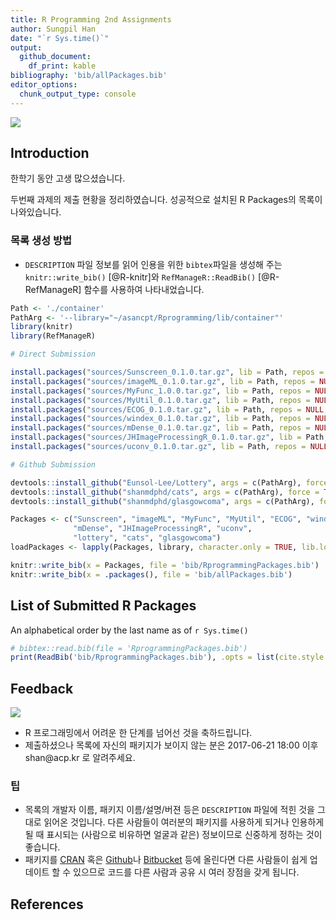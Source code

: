 ```yaml
---
title: R Programming 2nd Assignments
author: Sungpil Han
date: "`r Sys.time()`"
output: 
  github_document:
    df_print: kable
bibliography: 'bib/allPackages.bib'
editor_options: 
  chunk_output_type: console
---
```



![](gif/program.gif) 

## Introduction

한학기 동안 고생 많으셨습니다. 

두번째 과제의 제출 현황을 정리하였습니다. 성공적으로 설치된 R Packages의 목록이 나와있습니다.

### 목록 생성 방법

- `DESCRIPTION` 파일 정보를 읽어 인용을 위한 `bibtex`파일을 생성해 주는 `knitr::write_bib()` [@R-knitr]와 `RefManageR::ReadBib()` [@R-RefManageR] 함수를 사용하여 나타내었습니다. 

```r
Path <- './container'
PathArg <- '--library="~/asancpt/Rprogramming/lib/container"'
library(knitr)
library(RefManageR)
```

```r
# Direct Submission

install.packages("sources/Sunscreen_0.1.0.tar.gz", lib = Path, repos = NULL, type = "source")
install.packages("sources/imageML_0.1.0.tar.gz", lib = Path, repos = NULL, type = "source") # Error
install.packages("sources/MyFunc_1.0.0.tar.gz", lib = Path, repos = NULL, type = "source") 
install.packages("sources/MyUtil_0.1.0.tar.gz", lib = Path, repos = NULL, type = "source") 
install.packages("sources/ECOG_0.1.0.tar.gz", lib = Path, repos = NULL, type = "source")
install.packages("sources/windex_0.1.0.tar.gz", lib = Path, repos = NULL, type = "source")
install.packages("sources/mDense_0.1.0.tar.gz", lib = Path, repos = NULL, type = "source")
install.packages("sources/JHImageProcessingR_0.1.0.tar.gz", lib = Path, repos = NULL, type = "source")
install.packages("sources/uconv_0.1.0.tar.gz", lib = Path, repos = NULL, type = "source")

# Github Submission

devtools::install_github("Eunsol-Lee/Lottery", args = c(PathArg), force = TRUE)
devtools::install_github("shanmdphd/cats", args = c(PathArg), force = TRUE)
devtools::install_github("shanmdphd/glasgowcoma", args = c(PathArg), force = TRUE)
```

```r
Packages <- c("Sunscreen", "imageML", "MyFunc", "MyUtil", "ECOG", "windex",
              "mDense", "JHImageProcessingR", "uconv",
              "lottery", "cats", "glasgowcoma")
loadPackages <- lapply(Packages, library, character.only = TRUE, lib.loc = Path)
```

```r
knitr::write_bib(x = Packages, file = 'bib/RprogrammingPackages.bib')
knitr::write_bib(x = .packages(), file = 'bib/allPackages.bib')
```

## List of Submitted R Packages

An alphabetical order by the last name as of `r Sys.time()`

```r
# bibtex::read.bib(file = 'RprogrammingPackages.bib')
print(ReadBib('bib/RprogrammingPackages.bib'), .opts = list(cite.style = "authoryear"))
```

## Feedback

![](gif/awesome.gif)

- R 프로그래밍에서 어려운 한 단계를 넘어선 것을 축하드립니다.
- 제출하셨으나 목록에 자신의 패키지가 보이지 않는 분은 2017-06-21 18:00 이후 shan@acp.kr 로 알려주세요. 

### 팁

- 목록의 개발자 이름, 패키지 이름/설명/버젼 등은 `DESCRIPTION` 파일에 적힌 것을 그대로 읽어온 것입니다. 다른 사람들이 여러분의 패키지를 사용하게 되거나 인용하게 될 때 표시되는 (사람으로 비유하면 얼굴과 같은) 정보이므로 신중하게 정하는 것이 좋습니다.
- 패키지를 [CRAN](https://cran.r-project.org/web/packages/index.html) 혹은 [Github](https://github.com)나 [Bitbucket](https://bitbucket.org/) 등에 올린다면 다른 사람들이 쉽게 업데이트 할 수 있으므로 코드를 다른 사람과 공유 시 여러 장점을 갖게 됩니다.

## References

